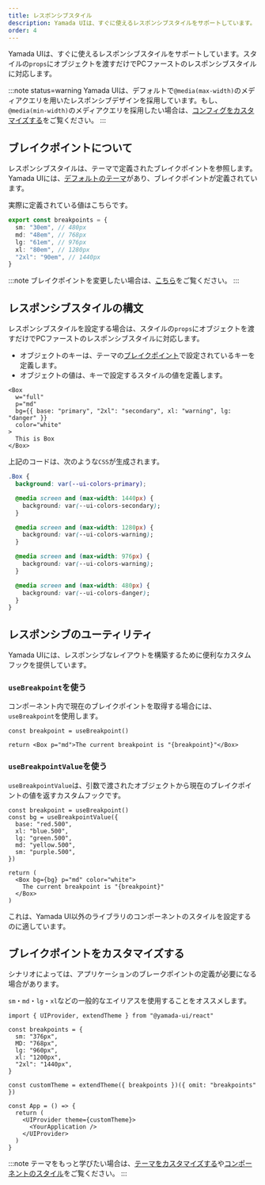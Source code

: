 ```yaml
---
title: レスポンシブスタイル
description: Yamada UIは、すぐに使えるレスポンシブスタイルをサポートしています。
order: 4
---
```


Yamada UIは、すぐに使えるレスポンシブスタイルをサポートしています。スタイルの`props`にオブジェクトを渡すだけでPCファーストのレスポンシブスタイルに対応します。

:::note status=warning
Yamada UIは、デフォルトで`@media(max-width)`のメディアクエリを用いたレスポンシブデザインを採用しています。もし、`@media(min-width)`のメディアクエリを採用したい場合は、[コンフィグをカスタマイズする](/styled-system/configure/customize-config)をご覧ください。
:::

## ブレイクポイントについて

レスポンシブスタイルは、テーマで定義されたブレイクポイントを参照します。Yamada UIには、[デフォルトのテーマ](/styled-system/theming/default-theme)があり、ブレイクポイントが定義されています。

実際に定義されている値はこちらです。

```ts title=breakpoints.ts
export const breakpoints = {
  sm: "30em", // 480px
  md: "48em", // 768px
  lg: "61em", // 976px
  xl: "80em", // 1280px
  "2xl": "90em", // 1440px
}
```

:::note
ブレイクポイントを変更したい場合は、[こちら](#ブレイクポイントをカスタマイズする)をご覧ください。
:::

## レスポンシブスタイルの構文

レスポンシブスタイルを設定する場合は、スタイルの`props`にオブジェクトを渡すだけでPCファーストのレスポンシブスタイルに対応します。

- オブジェクトのキーは、テーマの[ブレイクポイント](#ブレイクポイントについて)で設定されているキーを定義します。
- オブジェクトの値は、キーで設定するスタイルの値を定義します。

```tsx
<Box
  w="full"
  p="md"
  bg={{ base: "primary", "2xl": "secondary", xl: "warning", lg: "danger" }}
  color="white"
>
  This is Box
</Box>
```

上記のコードは、次のような`CSS`が生成されます。

```css
.Box {
  background: var(--ui-colors-primary);

  @media screen and (max-width: 1440px) {
    background: var(--ui-colors-secondary);
  }

  @media screen and (max-width: 1280px) {
    background: var(--ui-colors-warning);
  }

  @media screen and (max-width: 976px) {
    background: var(--ui-colors-warning);
  }

  @media screen and (max-width: 480px) {
    background: var(--ui-colors-danger);
  }
}
```

## レスポンシブのユーティリティ

Yamada UIには、レスポンシブなレイアウトを構築するために便利なカスタムフックを提供しています。

### `useBreakpoint`を使う

コンポーネント内で現在のブレイクポイントを取得する場合には、`useBreakpoint`を使用します。

```tsx functional=true
const breakpoint = useBreakpoint()

return <Box p="md">The current breakpoint is "{breakpoint}"</Box>
```

### `useBreakpointValue`を使う

`useBreakpointValue`は、引数で渡されたオブジェクトから現在のブレイクポイントの値を返すカスタムフックです。

```tsx functional=true
const breakpoint = useBreakpoint()
const bg = useBreakpointValue({
  base: "red.500",
  xl: "blue.500",
  lg: "green.500",
  md: "yellow.500",
  sm: "purple.500",
})

return (
  <Box bg={bg} p="md" color="white">
    The current breakpoint is "{breakpoint}"
  </Box>
)
```

これは、Yamada UI以外のライブラリのコンポーネントのスタイルを設定するのに適しています。

## ブレイクポイントをカスタマイズする

シナリオによっては、アプリケーションのブレークポイントの定義が必要になる場合があります。

`sm`・`md`・`lg`・`xl`などの一般的なエイリアスを使用することをオススメします。

```tsx live=false
import { UIProvider, extendTheme } from "@yamada-ui/react"

const breakpoints = {
  sm: "376px",
  MD: "768px",
  lg: "960px",
  xl: "1200px",
  "2xl": "1440px",
}

const customTheme = extendTheme({ breakpoints })({ omit: "breakpoints" })

const App = () => {
  return (
    <UIProvider theme={customTheme}>
      <YourApplication />
    </UIProvider>
  )
}
```

:::note
テーマをもっと学びたい場合は、[テーマをカスタマイズする](/styled-system/theming/customize-theme)や[コンポーネントのスタイル](/styled-system/theming/component-styles)をご覧ください。
:::
